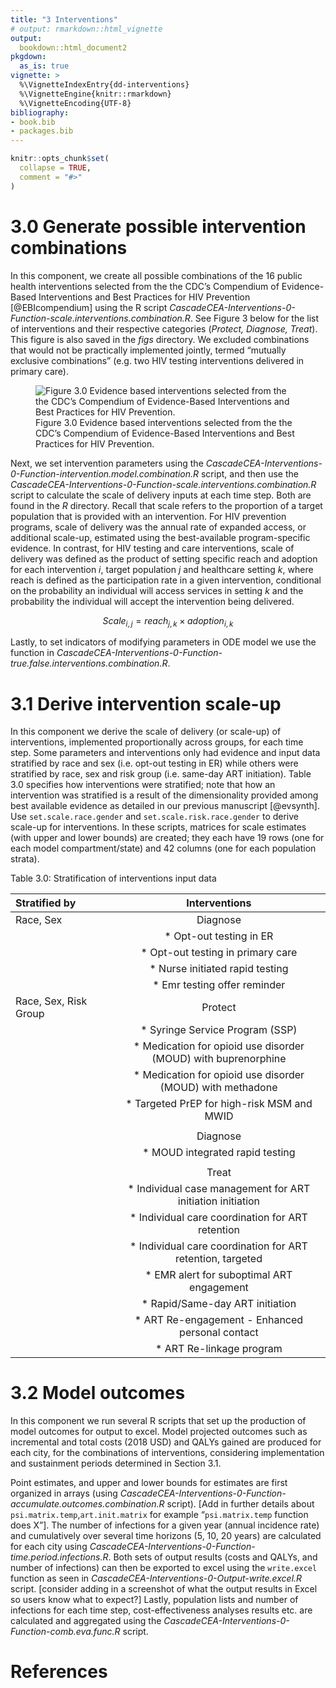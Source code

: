 ```yaml
---
title: "3 Interventions"
# output: rmarkdown::html_vignette
output:
  bookdown::html_document2
pkgdown:
  as_is: true
vignette: >
  %\VignetteIndexEntry{dd-interventions}
  %\VignetteEngine{knitr::rmarkdown}
  %\VignetteEncoding{UTF-8}
bibliography:
- book.bib
- packages.bib  
---
```


```r
knitr::opts_chunk$set(
  collapse = TRUE,
  comment = "#>"
)
```

# 3.0 Generate possible intervention combinations {-}

In this component, we create all possible combinations of the 16 public health interventions selected from the the CDC’s Compendium of Evidence-Based Interventions and Best Practices for HIV Prevention [@EBIcompendium] using the R script *CascadeCEA-Interventions-0-Function-scale.interventions.combination.R*. See Figure 3 below for the list of interventions and their respective categories (*Protect, Diagnose, Treat*). This figure is also saved in the *figs* directory. We excluded combinations that would not be practically implemented jointly, termed “mutually exclusive combinations” (e.g. two HIV testing interventions delivered in primary care).

![Figure 3.0 Evidence based interventions selected from the the CDC’s Compendium of Evidence-Based Interventions and Best Practices for HIV Prevention. \label{fig:selected evidence based interventions}](../figs/03_evidence_based_int.png)  

\vspace{12pt}

Next, we set intervention parameters using the *CascadeCEA-Interventions-0-Function-intervention.model.combination.R* script, and then use the *CascadeCEA-Interventions-0-Function-scale.interventions.combination.R* script to calculate the scale of delivery inputs at each time step. Both are found in the *R* directory. Recall that scale refers to the proportion of a target population that is provided with an intervention. For HIV prevention programs, scale of delivery was the annual rate of expanded access, or additional scale-up, estimated using the best-available program-specific evidence. In contrast, for HIV testing and care interventions, scale of delivery was defined as the product of setting specific reach and adoption for each intervention *i*, target population *j* and healthcare setting *k*, where reach is defined as the participation rate in a given intervention, conditional on the probability an  individual will access services in setting *k* and the probability the individual will accept the intervention being delivered.

$$Scale_{i,j} = reach_{j,k} \times adoption_{i,k}$$

Lastly, to set indicators of modifying parameters in ODE model we use the function in *CascadeCEA-Interventions-0-Function-true.false.interventions.combination.R*.

# 3.1 Derive intervention scale-up {-}

In this component we derive the scale of delivery (or scale-up) of interventions, implemented proportionally across groups, for each time step. Some parameters and interventions only had evidence and input data stratified by race and sex (i.e. opt-out testing in ER) while others were stratified by race, sex and risk group (i.e. same-day ART initiation). Table 3.0 specifies how interventions were stratified; note that how an intervention was stratified is a result of the dimensionality provided among best available evidence as detailed in our previous manuscript [@evsynth]. Use `set.scale.race.gender` and `set.scale.risk.race.gender` to derive scale-up for interventions. In these scripts, matrices for scale estimates (with upper and lower bounds) are created; they each have 19 rows (one for each model compartment/state) and 42 columns (one for each population strata).

Table 3.0: Stratification of interventions input data

| **Stratified by**     | **Interventions**                             
|:----------------------|:---------------------------------------------:|
| Race, Sex             | Diagnose             
|                       |   * Opt-out testing in ER               
|                       |   * Opt-out testing in primary care          
|                       |   * Nurse initiated rapid testing            
|                       |   * Emr testing offer reminder              
| Race, Sex, Risk Group | Protect                          
|                       |   * Syringe Service Program (SSP)             
|                       |   * Medication for opioid use disorder (MOUD) with buprenorphine     
|                       |   * Medication for opioid use disorder (MOUD) with methadone           
|                       |   * Targeted PrEP for high-risk MSM and MWID   
|                       |                                             
|                       | Diagnose                    
|                       |   * MOUD integrated rapid testing            
|                       |                                               
|                       | Treat            
|                       |   * Individual case management for ART initiation initiation                               
|                       |   * Individual care coordination for ART retention   
|                       |   * Individual care coordination for ART retention, targeted                       
|                       |   * EMR alert for suboptimal ART engagement  
|                       |   * Rapid/Same-day ART initiation             
|                       |   * ART Re-engagement - Enhanced personal contact
|                       |   * ART Re-linkage program                    


# 3.2 Model outcomes {-}

In this component we run several R scripts that set up the production of model outcomes for output to excel. Model projected outcomes such as incremental and total costs (2018 USD) and QALYs gained are produced for each city, for the combinations of interventions, considering implementation and sustainment periods determined in Section 3.1.

Point estimates, and upper and lower bounds for estimates are first organized in arrays (using *CascadeCEA-Interventions-0-Function-accumulate.outcomes.combination.R* script). [Add in further details about `psi.matrix.temp`,`art.init.matrix` for example "`psi.matrix.temp` function does X"]. The number of infections for a given year (annual incidence rate) and cumulatively over several time horizons (5, 10, 20 years) are calculated for each city using *CascadeCEA-Interventions-0-Function-time.period.infections.R*. Both sets of output results (costs and QALYs, and number of infections) can then be exported to excel using the `write.excel` function as seen in *CascadeCEA-Interventions-0-Output-write.excel.R* script. [consider adding in a screenshot of what the output results in Excel so users know what to expect?] Lastly, population lists and number of infections for each time step, cost-effectiveness analyses results etc. are calculated and aggregated using the *CascadeCEA-Interventions-0-Function-comb.eva.func.R* script. 

# References {-}
